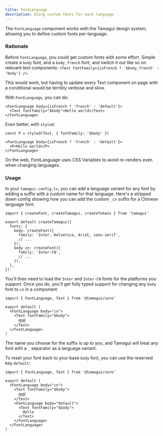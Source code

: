 ```yaml
---
title: FontLanguage
description: Using custom fonts for each language
---
```


The `FontLanguage` component works with the Tamagui design system, allowing you to define custom fonts per-language.

### Rationale

Before `FontLanguage`, you could get custom fonts with some effort. Simple create a `body` font, and a `body_french` font, and switch it out like so on relevant text components: `<Text fontFamily={isFrench ? '$body_french' : 'body'} />`.

This would work, but having to update every Text component on page with a conditional would be terribly verbose and slow.

With `FontLanguage`, you can do:

```tsx
<FontLanguage body={isFrench ? 'french' : 'default'}>
  <Text fontfamily="$body">Hello world</Text>
</FontLanguage>
```

Even better, with `styled`:

```tsx
const P = styled(Text, { fontFamily: '$body' })

<FontLanguage body={isFrench ? 'french' : 'default'}>
  <P>Hello world</P>
</FontLanguage>
```

On the web, FontLanguage uses CSS Variables to avoid re-renders even when changing languages.

### Usage

In your `tamagui.config.ts`, you can add a language variant for any font by adding a suffix with a custom name for that language. Here's a stripped down config showing how you can add the custom `_cn` suffix for a Chinese language font:

```tsx
import { createFont, createTamagui, createTokens } from 'tamagui'

export default createTamagui({
  fonts: {
    body: createFont({
      family: 'Inter, Helvetica, Arial, sans-serif',
      // ...
    }),
    body_cn: createFont({
      family: 'Inter-CN',
      // ...
    }),
  },
})
```

You'll then need to load the `Inter` and `Inter-CN` fonts for the platforms you support. Once you do, you'll get fully typed support for changing any `body` font to `cn` in a component:

```tsx
import { FontLanguage, Text } from '@tamagui/core'

export default (
  <FontLanguage body="cn">
    <Text fontFamily="$body">
      你好
    </Text>
  </FontLanguage>
)
```

The name you choose for the suffix is up to you, and Tamagui will treat any font with a `_` separator as a language variant.

To reset your font back to your base `body` font, you can use the reserved key `default`:

```tsx
import { FontLanguage, Text } from '@tamagui/core'

export default (
  <FontLanguage body="cn">
    <Text fontFamily="$body">
      你好
    </Text>
    <FontLanguage body="default">
      <Text fontFamily="$body">
        Hello
      </Text>
    </FontLanguage>
  </FontLanguage>
)
```
